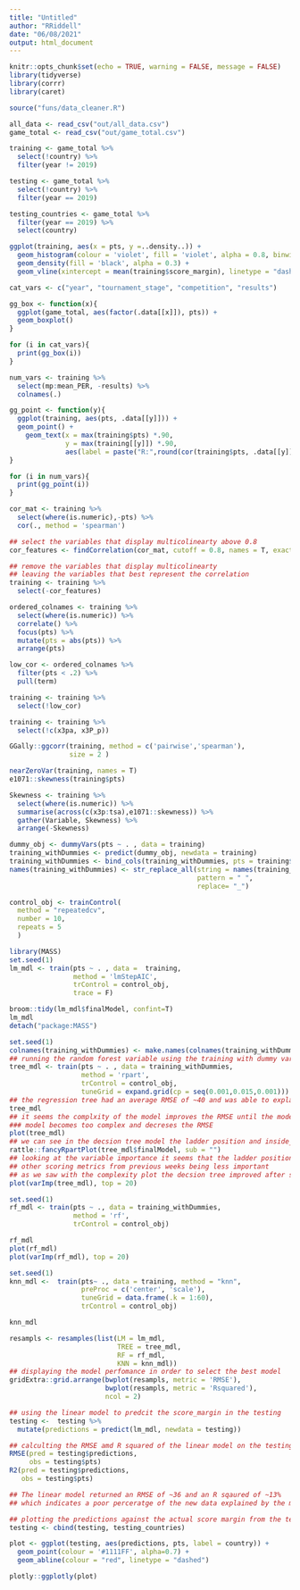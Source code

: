 ```yaml
---
title: "Untitled"
author: "RRiddell"
date: "06/08/2021"
output: html_document
---
```


```r
knitr::opts_chunk$set(echo = TRUE, warning = FALSE, message = FALSE)
library(tidyverse)
library(corrr)
library(caret)
```

```r
source("funs/data_cleaner.R")
```

```r
all_data <- read_csv("out/all_data.csv")
game_total <- read_csv("out/game_total.csv")
```

```r
training <- game_total %>%  
  select(!country) %>% 
  filter(year != 2019)

testing <- game_total %>% 
  select(!country) %>% 
  filter(year == 2019)

testing_countries <- game_total %>% 
  filter(year == 2019) %>% 
  select(country)

```

```r
ggplot(training, aes(x = pts, y =..density..)) +
  geom_histogram(colour = 'violet', fill = 'violet', alpha = 0.8, binwidth = 10) +
  geom_density(fill = 'black', alpha = 0.3) +
  geom_vline(xintercept = mean(training$score_margin), linetype = "dashed", colour = "blue")
```


```r
cat_vars <- c("year", "tournament_stage", "competition", "results")

gg_box <- function(x){
  ggplot(game_total, aes(factor(.data[[x]]), pts)) +
  geom_boxplot()
}

for (i in cat_vars){
  print(gg_box(i))
}

```


```r
num_vars <- training %>% 
  select(mp:mean_PER, -results) %>% 
  colnames(.)

gg_point <- function(y){
  ggplot(training, aes(pts, .data[[y]])) +
  geom_point() +
    geom_text(x = max(training$pts) *.90, 
              y = max(training[[y]]) *.90, 
              aes(label = paste("R:",round(cor(training$pts, .data[[y]]),2))))
}

for (i in num_vars){
  print(gg_point(i))
}

```

```r
cor_mat <- training %>% 
  select(where(is.numeric),-pts) %>% 
  cor(., method = 'spearman')

## select the variables that display multicolinearty above 0.8
cor_features <- findCorrelation(cor_mat, cutoff = 0.8, names = T, exact = FALSE)

## remove the variables that display multicolinearty
## leaving the variables that best represent the correlation
training <- training %>% 
  select(-cor_features)

```

```r
ordered_colnames <- training %>% 
  select(where(is.numeric)) %>% 
  correlate() %>% 
  focus(pts) %>% 
  mutate(pts = abs(pts)) %>% 
  arrange(pts)

low_cor <- ordered_colnames %>% 
  filter(pts < .2) %>% 
  pull(term) 

training <- training %>% 
  select(!low_cor)
```


```r
training <- training %>% 
  select(!c(x3pa, x3P_p))

GGally::ggcorr(training, method = c('pairwise','spearman'), 
               size = 2 )

nearZeroVar(training, names = T)
e1071::skewness(training$pts)

Skewness <- training %>%
  select(where(is.numeric)) %>% 
  summarise(across(c(x3p:tsa),e1071::skewness)) %>% 
  gather(Variable, Skewness) %>% 
  arrange(-Skewness)
```

```r
dummy_obj <- dummyVars(pts ~ . , data = training)
training_withDummies <- predict(dummy_obj, newdata = training)
training_withDummies <- bind_cols(training_withDummies, pts = training$pts)
names(training_withDummies) <- str_replace_all(string = names(training_withDummies),
                                               pattern = " ", 
                                               replace= "_")
```

```r
control_obj <- trainControl(
  method = "repeatedcv",
  number = 10,
  repeats = 5
  )
```

```r
library(MASS)
set.seed(1)
lm_mdl <- train(pts ~ . , data =  training, 
                method = 'lmStepAIC',
                trControl = control_obj,
                trace = F)

broom::tidy(lm_mdl$finalModel, confint=T)
lm_mdl
detach("package:MASS")
```

```r
set.seed(1)
colnames(training_withDummies) <- make.names(colnames(training_withDummies))
## running the random forest variable using the training with dummy variable
tree_mdl <- train(pts ~ . , data = training_withDummies,
                  method = 'rpart',
                  trControl = control_obj,
                  tuneGrid = expand.grid(cp = seq(0.001,0.015,0.001)))
## the regression tree had an average RMSE of ~40 and was able to explain ~16% of the variation in the model  
tree_mdl
## it seems the complxity of the model improves the RMSE until the model hits around 0.006 after which the 
### model becomes too complex and decreses the RMSE
plot(tree_mdl)
## we can see in the decsion tree model the ladder position and inside_50 numbers were a huge factor in deciding the data
rattle::fancyRpartPlot(tree_mdl$finalModel, sub = "")
## looking at the variable importance it seems that the ladder position and inside_50 are very important
## other scoring metrics from previous weeks being less important
## as we saw with the complexity plot the decsion tree improved after some level of complexity but including too many variables decresaed the RMSE
plot(varImp(tree_mdl), top = 20)

```

```r
set.seed(1)
rf_mdl <- train(pts ~ ., data = training_withDummies,
                method = 'rf',
                trControl = control_obj)

rf_mdl
plot(rf_mdl)
plot(varImp(rf_mdl), top = 20)
```

```r
set.seed(1)
knn_mdl <-  train(pts~ ., data = training, method = "knn",
                  preProc = c('center', 'scale'),
                  tuneGrid = data.frame(.k = 1:60),
                  trControl = control_obj)

knn_mdl

```

```r
resampls <- resamples(list(LM = lm_mdl,
                           TREE = tree_mdl,
                           RF = rf_mdl,
                           KNN = knn_mdl))
## displaying the model perfomance in order to select the best model
gridExtra::grid.arrange(bwplot(resampls, metric = 'RMSE'),
                        bwplot(resampls, metric = 'Rsquared'),
                        ncol = 2)

```

```r
## using the linear model to predcit the score_margin in the testing
testing <-  testing %>%
  mutate(predictions = predict(lm_mdl, newdata = testing))

## calculting the RMSE amd R squared of the linear model on the testing data
RMSE(pred = testing$predictions,
     obs = testing$pts)
R2(pred = testing$predictions,
   obs = testing$pts)

## The linear model returned an RMSE of ~36 and an R sqaured of ~13%
## which indicates a poor perceratge of the new data explained by the model 

## plotting the predictions against the actual score margin from the testing data
testing <- cbind(testing, testing_countries)

plot <- ggplot(testing, aes(predictions, pts, label = country)) +
  geom_point(colour = '#1111FF', alpha=0.7) +
  geom_abline(colour = "red", linetype = "dashed") 

plotly::ggplotly(plot)
```

